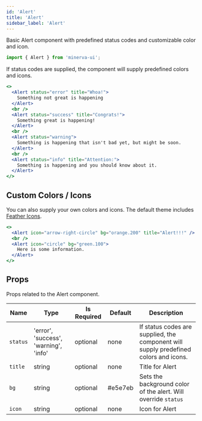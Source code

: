 ```yaml
---
id: 'Alert'
title: 'Alert'
sidebar_label: 'Alert'
---
```



Basic Alert component with predefined status codes and customizable color and icon.

```js
import { Alert } from 'minerva-ui';
```

If status codes are supplied, the component will supply predefined colors and icons.

```jsx
<>
  <Alert status="error" title="Whoa!">
    Something not great is happening
  </Alert>
  <br />
  <Alert status="success" title="Congrats!">
    Something great is happening!
  </Alert>
  <br />
  <Alert status="warning">
    Something is happening that isn't bad yet, but might be soon.
  </Alert>
  <br />
  <Alert status="info" title="Attention:">
    Something is happening and you should know about it.
  </Alert>
</>
```

## Custom Colors / Icons

You can also supply your own colors and icons. The default theme includes [Feather Icons](https://feathericons.com/).

```jsx live
<>
  <Alert icon="arrow-right-circle" bg="orange.200" title="Alert!!!" />
  <br />
  <Alert icon="circle" bg="green.100">
    Here is some information.
  </Alert>
</>
```

## Props

Props related to the Alert component.

| Name     | Type                                  | Is Required | Default | Description                                                                          |
| -------- | ------------------------------------- | ----------- | ------- | ------------------------------------------------------------------------------------ |
| `status` | 'error', 'success', 'warning', 'info' | optional    | none    | If status codes are supplied, the component will supply predefined colors and icons. |
| `title`  | string                                | optional    | none    | Title for Alert                                                                      |
| `bg`     | string                                | optional    | #e5e7eb | Sets the background color of the alert. Will override `status`                       |
| `icon`   | string                                | optional    | none    | Icon for Alert                                                                       |
